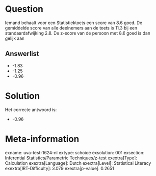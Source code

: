Question
========

Iemand behaalt voor een Statistiektoets een score van 8.6 goed. De
gemiddelde score van alle deelnemers aan de toets is 11.3 bij een
standaardafwijking 2.8. De z-score van de persoon met 8.6 goed is dan
gelijk aan

Answerlist
----------

* -1.83
* -1.25
* -0.96

Solution
========

Het correcte antwoord is: 

* -0.96

Meta-information
================
exname: uva-test-1624-nl
extype: schoice
exsolution: 001
exsection: Inferential Statistics/Parametric Techniques/z-test
exextra[Type]: Calculation
exextra[Language]: Dutch
exextra[Level]: Statistical Literacy
exextra[IRT-Difficulty]: 3.079
exextra[p-value]: 0.2651

